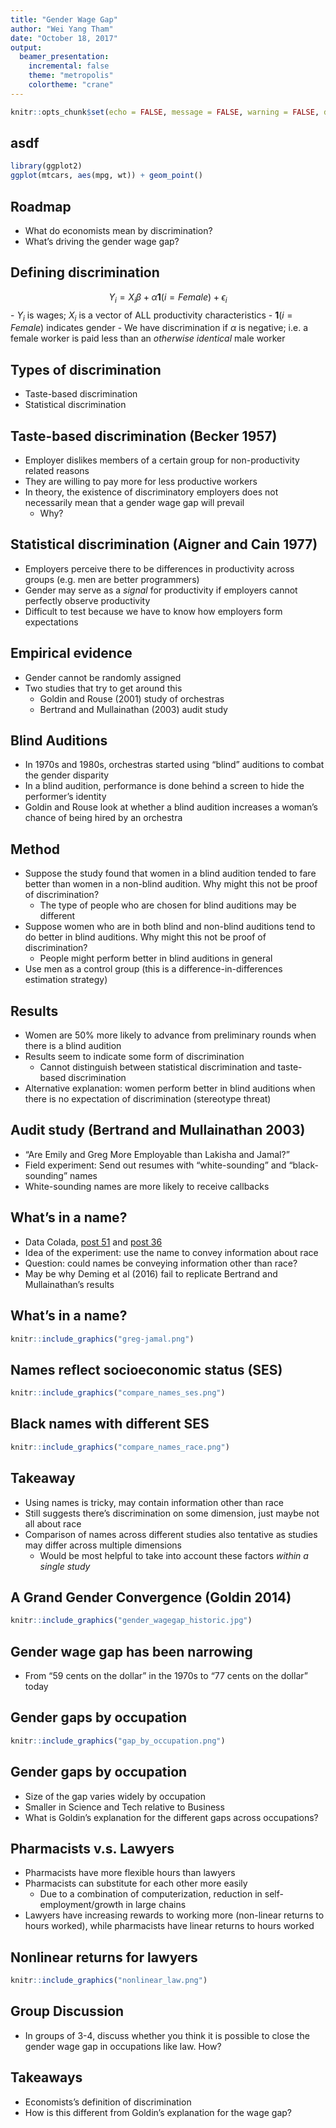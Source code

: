 ```yaml
---
title: "Gender Wage Gap"
author: "Wei Yang Tham"
date: "October 18, 2017"
output: 
  beamer_presentation:
    incremental: false
    theme: "metropolis"
    colortheme: "crane"
---
```


```r
knitr::opts_chunk$set(echo = FALSE, message = FALSE, warning = FALSE, dev = 'pdf')
```

## asdf

```r
library(ggplot2)
ggplot(mtcars, aes(mpg, wt)) + geom_point()
```

## Roadmap

- What do economists mean by discrimination?
- What's driving the gender wage gap?

## Defining discrimination

$$ Y_i = X_i\beta + \alpha \textbf{1}(i = Female) + \epsilon_i $$ 
- $Y_i$ is wages; $X_i$ is a vector of ALL productivity characteristics
- $\textbf{1}(i = Female)$ indicates gender
- We have discrimination if $\alpha$ is negative; i.e. a female worker is paid less than an *otherwise identical* male worker

## Types of discrimination
- Taste-based discrimination
- Statistical discrimination

## Taste-based discrimination (Becker 1957)
- Employer dislikes members of a certain group for non-productivity related reasons
- They are willing to pay more for less productive workers
- In theory, the existence of discriminatory employers does not necessarily mean that a gender wage gap will prevail
    + Why?
    
## Statistical discrimination (Aigner and Cain 1977)
- Employers perceive there to be differences in productivity across groups (e.g. men are better programmers)
- Gender may serve as a *signal* for productivity if employers cannot perfectly observe productivity
- Difficult to test because we have to know how employers form expectations

## Empirical evidence
- Gender cannot be randomly assigned
- Two studies that try to get around this
    + Goldin and Rouse (2001) study of orchestras
    + Bertrand and Mullainathan (2003) audit study
    
## Blind Auditions
- In 1970s and 1980s, orchestras started using "blind" auditions to combat the gender disparity 
- In a blind audition, performance is done behind a screen to hide the performer's identity
- Goldin and Rouse look at whether a blind audition increases a woman's chance of being hired by an orchestra

## Method
- Suppose the study found that women in a blind audition tended to fare better than women in a non-blind audition. Why might this not be proof of discrimination?
    + The type of people who are chosen for blind auditions may be different
- Suppose women who are in both blind and non-blind auditions tend to do better in blind auditions. Why might this not be proof of discrimination?
    + People might perform better in blind auditions in general
- Use men as a control group (this is a difference-in-differences estimation strategy)

## Results
- Women are 50\% more likely to advance from preliminary rounds when there is a blind audition
- Results seem to indicate some form of discrimination
    + Cannot distinguish between statistical discrimination and taste-based discrimination
- Alternative explanation: women perform better in blind auditions when there is no expectation of discrimination (stereotype threat)

## Audit study (Bertrand and Mullainathan 2003)
- "Are Emily and Greg More Employable than Lakisha and Jamal?"
- Field experiment: Send out resumes with "white-sounding" and "black-sounding" names
- White-sounding names are more likely to receive callbacks

## What's in a name?
- Data Colada, [post 51](http://datacolada.org/51) and [post 36](http://datacolada.org/36)
- Idea of the experiment: use the name to convey information about race
- Question: could names be conveying information other than race?
- May be why Deming et al (2016) fail to replicate Bertrand and Mullainathan's results

## What's in a name?

```r
knitr::include_graphics("greg-jamal.png")
```

## Names reflect socioeconomic status (SES)

```r
knitr::include_graphics("compare_names_ses.png")
```

## Black names with different SES
```r
knitr::include_graphics("compare_names_race.png")
```

## Takeaway
- Using names is tricky, may contain information other than race
- Still suggests there's discrimination on some dimension, just maybe not all about race
- Comparison of names across different studies also tentative as studies may differ across multiple dimensions
    + Would be most helpful to take into account these factors *within a single study*

## A Grand Gender Convergence (Goldin 2014)

```r
knitr::include_graphics("gender_wagegap_historic.jpg")
```

## Gender wage gap has been narrowing
- From "59 cents on the dollar" in the 1970s to "77 cents on the dollar" today

## Gender gaps by occupation
```r
knitr::include_graphics("gap_by_occupation.png")
```

## Gender gaps by occupation
- Size of the gap varies widely by occupation
- Smaller in Science and Tech relative to Business
- What is Goldin's explanation for the different gaps across occupations?

## Pharmacists v.s. Lawyers
- Pharmacists have more flexible hours than lawyers 
- Pharmacists can substitute for each other more easily
    + Due to a combination of computerization, reduction in self-employment/growth in large chains
- Lawyers have increasing rewards to working more (non-linear returns to hours worked), while pharmacists have linear returns to hours worked

## Nonlinear returns for lawyers
```r
knitr::include_graphics("nonlinear_law.png")
```

## Group Discussion
- In groups of 3-4, discuss whether you think it is possible to close the gender wage gap in occupations like law. How?

## Takeaways
- Economists's definition of discrimination
- How is this different from Goldin's explanation for the wage gap?



<!-- 
make law more team-based e.g. personal bankers usually work in teams, also anesthesiologists
paternity-friendly practices
-->


<!-- 
role model effect (India)
acting wife
-->
